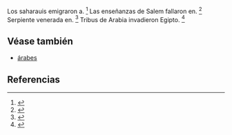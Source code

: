 Los saharauis emigraron a. <ref>{{lib|LU|80|2|2}}</ref> Las enseñanzas de Salem fallaron en. <ref>{{lib|LU|95|7}}</ref> Serpiente venerada en. <ref>{{lib|LU|88|1|5}}</ref> Tribus de Arabia invadieron Egipto. <ref>{{lib|LU|80|6|5}}</ref> 

== Véase también ==

* [[árabes]]


== Referencias ==

<references />
